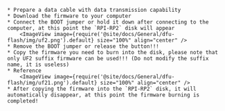 
    * Prepare a data cable with data transmission capability
    * Download the firmware to your computer
    * Connect the BOOT jumper or hold it down after connecting to the computer, at this point the `RPI-RP2` disk will appear
        <ImageView image={require('@site/docs/General/dfu-flash/img/uf2.png').default} size="100%" align="center" />
    * Remove the BOOT jumper or release the button!!!
    * Copy the firmware you need to burn into the disk, please note that only UF2 suffix firmware can be used!!! (Do not modify the suffix name, it is useless)
    * Reference
        <ImageView image={require('@site/docs/General/dfu-flash/img/uf21.png').default} size="100%" align="center" />
    * After copying the firmware into the `RPI-RP2` disk, it will automatically disappear, at this point the firmware burning is completed!